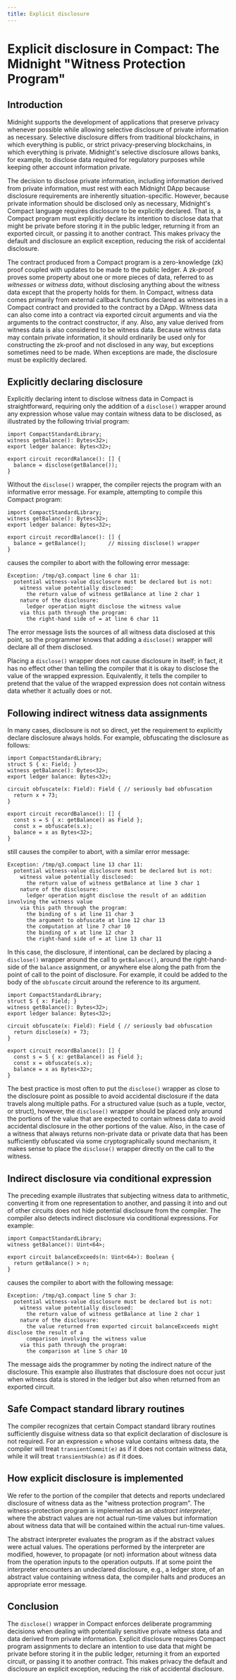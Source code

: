 ```yaml
---
title: Explicit disclosure
---
```


# Explicit disclosure in Compact: The Midnight "Witness Protection Program"

## Introduction

Midnight supports the development of applications that preserve privacy whenever possible while allowing selective disclosure of private information as necessary. Selective disclosure differs from traditional blockchains, in which everything is public, or strict privacy-preserving blockchains, in which everything is private. Midnight's selective disclosure allows banks, for example, to disclose data required for regulatory purposes while keeping other account information private.

The decision to disclose private information, including information derived from private information, must rest with each Midnight DApp because disclosure requirements are inherently situation-specific. However, because private information should be disclosed only as necessary, Midnight's Compact language requires disclosure to be explicitly declared. That is, a Compact program must explicitly declare its intention to disclose data that might be private before storing it in the public ledger, returning it from an exported circuit, or passing it to another contract. This makes privacy the default and disclosure an explicit exception, reducing the risk of accidental disclosure.

The contract produced from a Compact program is a zero-knowledge (zk) proof coupled with updates to be made to the public ledger. A zk-proof proves some property about one or more pieces of data, referred to as _witnesses_ or _witness data_, without disclosing anything about the witness data except that the property holds for them. In Compact, witness data comes primarily from external callback functions declared as witnesses in a Compact contract and provided to the contract by a DApp.  Witness data can also come into a contract via exported circuit arguments and via the arguments to the contract constructor, if any.  Also, any value derived from witness data is also considered to be witness data. Because witness data may contain private information, it should ordinarily be used only for constructing the zk-proof and not disclosed in any way, but exceptions sometimes need to be made.  When exceptions are made, the disclosure must be explicitly declared.

## Explicitly declaring disclosure

Explicitly declaring intent to disclose witness data in Compact is straightforward, requiring only the addition of a `disclose()` wrapper around any expression whose value may contain witness data to be disclosed, as illustrated by the following trivial program:

```compact
import CompactStandardLibrary;
witness getBalance(): Bytes<32>;
export ledger balance: Bytes<32>;

export circuit recordRalance(): [] {
  balance = disclose(getBalance());
}
```

Without the `disclose()` wrapper, the compiler rejects the program with an informative error message. For example, attempting to compile this Compact program:

```compact
import CompactStandardLibrary;
witness getBalance(): Bytes<32>;
export ledger balance: Bytes<32>;

export circuit recordBalance(): [] {
  balance = getBalance();    	// missing disclose() wrapper
}
```

causes the compiler to abort with the following error message:

```
Exception: /tmp/q3.compact line 6 char 11:
  potential witness-value disclosure must be declared but is not:
    witness value potentially disclosed:
      the return value of witness getBalance at line 2 char 1
    nature of the disclosure:
      ledger operation might disclose the witness value
    via this path through the program:
      the right-hand side of = at line 6 char 11
```

The error message lists the sources of all witness data disclosed at this point, so the programmer knows that adding a `disclose()` wrapper will declare all of them disclosed.

Placing a `disclose()` wrapper does not cause disclosure in itself; in fact, it has no effect other than telling the compiler that it is okay to disclose the value of the wrapped expression. Equivalently, it tells the compiler to pretend that the value of the wrapped expression does not contain witness data whether it actually does or not.

## Following indirect witness data assignments

In many cases, disclosure is not so direct, yet the requirement to explicitly declare disclosure always holds. For example, obfuscating the disclosure as follows:

```compact
import CompactStandardLibrary;
struct S { x: Field; }
witness getBalance(): Bytes<32>;
export ledger balance: Bytes<32>;

circuit obfuscate(x: Field): Field { // seriously bad obfuscation
  return x + 73;
}

export circuit recordBalance(): [] {
  const s = S { x: getBalance() as Field };
  const x = obfuscate(s.x);
  balance = x as Bytes<32>;
}
```

still causes the compiler to abort, with a similar error message:

```
Exception: /tmp/q3.compact line 13 char 11:
  potential witness-value disclosure must be declared but is not:
    witness value potentially disclosed:
      the return value of witness getBalance at line 3 char 1
    nature of the disclosure:
      ledger operation might disclose the result of an addition involving the witness value
    via this path through the program:
      the binding of s at line 11 char 3
      the argument to obfuscate at line 12 char 13
      the computation at line 7 char 10
      the binding of x at line 12 char 3
      the right-hand side of = at line 13 char 11
```

In this case, the disclosure, if intentional, can be declared by placing a `disclose()` wrapper around the call to `getBalance()`, around the right-hand-side of the `balance` assignment, or anywhere else along the path from the point of call to the point of disclosure. For example, it could be added to the body of the `obfuscate` circuit around the reference to its argument.

```compact
import CompactStandardLibrary;
struct S { x: Field; }
witness getBalance(): Bytes<32>;
export ledger balance: Bytes<32>;

circuit obfuscate(x: Field): Field { // seriously bad obfuscation
  return disclose(x) + 73;
}

export circuit recordBalance(): [] {
  const s = S { x: getBalance() as Field };
  const x = obfuscate(s.x);
  balance = x as Bytes<32>;
}
```

The best practice is most often to put the `disclose()` wrapper as close to the disclosure point as possible to avoid accidental disclosure if the data travels along multiple paths. For a structured value (such as a tuple, vector, or struct), however, the `disclose()` wrapper should be placed only around the portions of the value that are expected to contain witness data to avoid accidental disclosure in the other portions of the value. Also, in the case of a witness that always returns non-private data or private data that has been sufficiently obfuscated via some cryptographically sound mechanism, it makes sense to place the `disclose()` wrapper directly on the call to the witness.

## Indirect disclosure via conditional expression

The preceding example illustrates that subjecting witness data to arithmetic, converting it from one representation to another, and passing it into and out of other circuits does not hide potential disclosure from the compiler. The compiler also detects indirect disclosure via conditional expressions. For example:

```compact
import CompactStandardLibrary;
witness getBalance(): Uint<64>;

export circuit balanceExceeds(n: Uint<64>): Boolean {
  return getBalance() > n;
}
```

causes the compiler to abort with the following message:

```
Exception: /tmp/q3.compact line 5 char 3:
  potential witness-value disclosure must be declared but is not:
    witness value potentially disclosed:
      the return value of witness getBalance at line 2 char 1
    nature of the disclosure:
      the value returned from exported circuit balanceExceeds might disclose the result of a
      comparison involving the witness value
    via this path through the program:
      the comparison at line 5 char 10
```

The message aids the programmer by noting the indirect nature of the disclosure. This example also illustrates that disclosure does not occur just when witness data is stored in the ledger but also when returned from an exported circuit.

## Safe Compact standard library routines

The compiler recognizes that certain Compact standard library routines sufficiently disguise witness data so that explicit declaration of disclosure is not required. For an expression `e` whose value contains witness data, the compiler will treat `transientCommit(e)` as if it does not contain witness data, while it will treat `transientHash(e)` as if it does.

## How explicit disclosure is implemented

We refer to the portion of the compiler that detects and reports undeclared disclosure of witness data as the "witness protection program". The witness-protection program is implemented as an _abstract interpreter_, where the abstract values are not actual run-time values but information about witness data that will be contained within the actual run-time values.

The abstract interpreter evaluates the program as if the abstract values were actual values. The operations performed by the interpreter are modified, however, to propagate (or not) information about witness data from the operation inputs to the operation outputs. If at some point the interpreter encounters an undeclared disclosure, e.g., a ledger store, of an abstract value containing witness data, the compiler halts and produces an appropriate error message.

## Conclusion

The `disclose()` wrapper in Compact enforces deliberate programming decisions when dealing with potentially sensitive private witness data and data derived from private information. Explicit disclosure requires Compact program assignments to declare an intention to use data that might be private before storing it in the public ledger, returning it from an exported circuit, or passing it to another contract. This makes privacy the default and disclosure an explicit exception, reducing the risk of accidental disclosure.